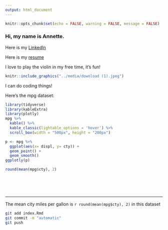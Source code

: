 ```yaml
---
output: html_document
---
```


```r
knitr::opts_chunk$set(echo = FALSE, warning = FALSE, message = FALSE)
```

### Hi, my name is Annette. 

Here is my [LinkedIn](https://www.linkedin.com/in/annette-lewis-68314b216/)

Here is my [resume](http://annettelewis.github.io/media/Resume.pdf)

I love to play the violin in my free time, it's fun!

```r
knitr::include_graphics("../media/download (1).jpeg")
```

I can do coding things!

Here's the mpg dataset:
```r
library(tidyverse)
library(kableExtra)
library(plotly)
mpg %>% 
  kable() %>% 
  kable_classic(lightable_options = 'hover') %>% 
  scroll_box(width = "500px", height = "200px")

p <- mpg %>% 
  ggplot(aes(x= displ, y= cty)) +
  geom_point() +
  geom_smooth()
ggplotly(p)

round(mean(mpg$cty), 2)

```
<br><br><br>

---
The mean city miles per gallon is `r round(mean(mpg$cty), 2)` in this dataset

```bash
git add index.Rmd
git commit -m "automatic"
git push
```

